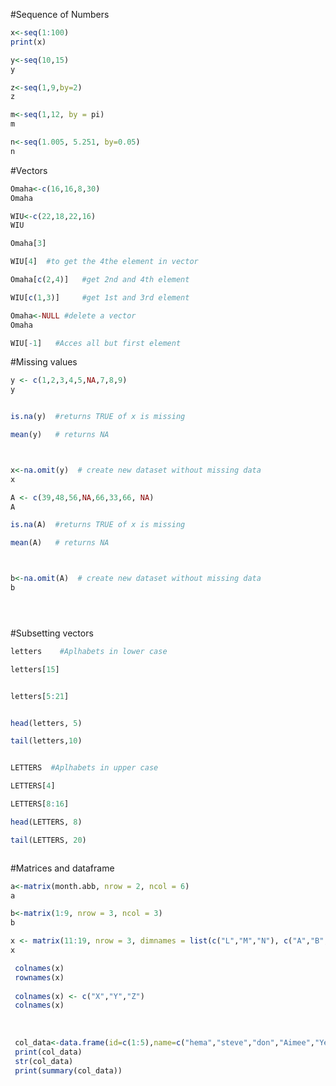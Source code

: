 #Sequence of Numbers

```r
x<-seq(1:100)
print(x)

y<-seq(10,15)
y

z<-seq(1,9,by=2)
z

m<-seq(1,12, by = pi)
m

n<-seq(1.005, 5.251, by=0.05)
n
```

#Vectors

```r
Omaha<-c(16,16,8,30)
Omaha

WIU<-c(22,18,22,16)
WIU

Omaha[3]

WIU[4]  #to get the 4the element in vector

Omaha[c(2,4)]   #get 2nd and 4th element

WIU[c(1,3)]     #get 1st and 3rd element

Omaha<-NULL #delete a vector
Omaha

WIU[-1]   #Acces all but first element

```




#Missing values

```r
y <- c(1,2,3,4,5,NA,7,8,9)
y


is.na(y)  #returns TRUE of x is missing

mean(y)   # returns NA



x<-na.omit(y)  # create new dataset without missing data 
x

A <- c(39,48,56,NA,66,33,66, NA)
A

is.na(A)  #returns TRUE of x is missing

mean(A)   # returns NA



b<-na.omit(A)  # create new dataset without missing data 
b





```
#Subsetting vectors

```r
letters    #Aplhabets in lower case

letters[15]


letters[5:21]


head(letters, 5)

tail(letters,10)


LETTERS  #Aplhabets in upper case

LETTERS[4]

LETTERS[8:16]

head(LETTERS, 8)

tail(LETTERS, 20)



```

#Matrices and dataframe


```r
a<-matrix(month.abb, nrow = 2, ncol = 6)
a

b<-matrix(1:9, nrow = 3, ncol = 3)
b

x <- matrix(11:19, nrow = 3, dimnames = list(c("L","M","N"), c("A","B","C")))
x

 colnames(x)
 rownames(x)
 
 colnames(x) <- c("X","Y","Z")
 colnames(x)
 
 
 
 col_data<-data.frame(id=c(1:5),name=c("hema","steve","don","Aimee","Yemi"),courses_taken=c(4,3,2,3,4))
 print(col_data)
 str(col_data)
 print(summary(col_data))
```



